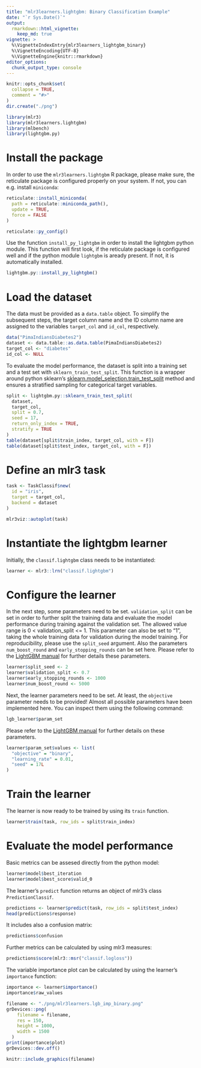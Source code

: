 ```yaml
---
title: "mlr3learners.lightgbm: Binary Classification Example"
date: "`r Sys.Date()`"
output:
  rmarkdown::html_vignette:
    keep_md: true
vignette: >
  %\VignetteIndexEntry{mlr3learners_lightgbm_binary}
  %\VignetteEncoding{UTF-8}
  %\VignetteEngine{knitr::rmarkdown}
editor_options: 
  chunk_output_type: console
---
```


```r
knitr::opts_chunk$set(
  collapse = TRUE,
  comment = "#>"
)
dir.create("./png")
```

```r
library(mlr3)
library(mlr3learners.lightgbm)
library(mlbench)
library(lightgbm.py)
```

# Install the package

In order to use the `mlr3learners.lightgbm` R package, please make sure, the reticulate package is configured properly on your system. If not, you can e.g. install `miniconda`:

```r
reticulate::install_miniconda(
  path = reticulate::miniconda_path(),
  update = TRUE,
  force = FALSE
)
```
```r
reticulate::py_config()
```

Use the function `install_py_lightgbm` in order to install the lightgbm python module. This function will first look, if the reticulate package is configured well and if the python module `lightgbm` is aready present. If not, it is automatically installed. 

```r
lightgbm.py::install_py_lightgbm()
```

# Load the dataset

The data must be provided as a `data.table` object. To simplify the subsequent steps, the target column name and the ID column name are assigned to the variables `target_col` and `id_col`, respectively. 

```r
data("PimaIndiansDiabetes2")
dataset <- data.table::as.data.table(PimaIndiansDiabetes2)
target_col <- "diabetes"
id_col <- NULL
```

To evaluate the model performance, the dataset is split into a training set and a test set with `sklearn_train_test_split`. This function is a wrapper around python sklearn's [sklearn.model_selection.train_test_split](https://scikit-learn.org/stable/modules/generated/sklearn.model_selection.train_test_split.html) method and ensures a stratified sampling for categorical target variables. 

```r
split <- lightgbm.py::sklearn_train_test_split(
  dataset,
  target_col,
  split = 0.7,
  seed = 17,
  return_only_index = TRUE,
  stratify = TRUE
)
table(dataset[split$train_index, target_col, with = F])
table(dataset[split$test_index, target_col, with = F])
```

# Define an mlr3 task 

```r
task <- TaskClassif$new(
  id = "iris",
  target = target_col,
  backend = dataset
)
```
```r
mlr3viz::autoplot(task)
```

# Instantiate the lightgbm learner 

Initially, the `classif.lightgbm` class needs to be instantiated: 

```r
learner <- mlr3::lrn("classif.lightgbm")
```

# Configure the learner 

In the next step, some parameters need to be set. `validation_split` can be set in order to further split the training data and evaluate the model performance during training against the validation set. The allowed value range is 0 < validation_split <= 1. This parameter can also be set to "1", taking the whole training data for validation during the model training. For reproducibility, please use the `split_seed` argument. 
Also the parameters `num_boost_round` and `early_stopping_rounds` can be set here. Please refer to the [LightGBM manual](https://lightgbm.readthedocs.io) for further details these parameters.

```r
learner$split_seed <- 2
learner$validation_split <- 0.7
learner$early_stopping_rounds <- 1000
learner$num_boost_round <- 5000
```

Next, the learner parameters need to be set. At least, the `objective` parameter needs to be provided! Almost all possible parameters have been implemented here. You can inspect them using the following command: 

```r
lgb_learner$param_set
```

Please refer to the [LightGBM manual](https://lightgbm.readthedocs.io) for further details on these parameters. 

```r
learner$param_set$values <- list(
  "objective" = "binary",
  "learning_rate" = 0.01,
  "seed" = 17L
)
```

# Train the learner 

The learner is now ready to be trained by using its `train` function. 

```r
learner$train(task, row_ids = split$train_index)
```

# Evaluate the model performance 

Basic metrics can be assesed directly from the python model: 

```r
learner$model$best_iteration
learner$model$best_score$valid_0
```

The learner's `predict` function returns an object of mlr3's class `PredictionClassif`.

```r
predictions <- learner$predict(task, row_ids = split$test_index)
head(predictions$response)
```

It includes also a confusion  matrix:

```r
predictions$confusion
```

Further metrics can be calculated by using mlr3 measures:

```r
predictions$score(mlr3::msr("classif.logloss"))
```

The variable importance plot can be calculated by using the learner's `importance` function:

```r
importance <- learner$importance()
importance$raw_values
```
```r
filename <- "./png/mlr3learners.lgb_imp_binary.png"
grDevices::png(
    filename = filename,
    res = 150,
    height = 1000,
    width = 1500
  )
print(importance$plot)
grDevices::dev.off()
```
```r
knitr::include_graphics(filename)
```
